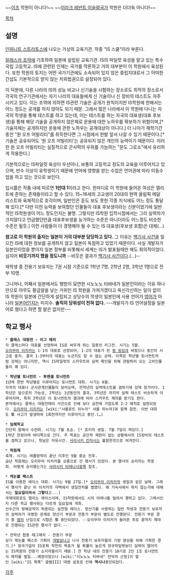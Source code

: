 ~~[[영어/불규칙 활용|이즈]] 학원이 아니다!~~
~~[[이라크 레반트 이슬람국가]] 학원은 더더욱 아니다!~~

[[목차]]

== 설명 ==
[[인피니트 스트라토스]]에 나오는 가상의 교육기관. 작중 "IS 스쿨"이라 부른다.

[[알래스카 조약]]에 기초하여 일본에 설립된 교육기관. IS의 파일럿 육성을 맡고 있는 특수 국립 고등학교. IS에 관련된 인재는 국가를 막론하고 거의 대부분이 이 학원에서 육성된다. 또한 학원의 토지는 어떤 국가기관에도 소속되어 있지 않은 중립지대로서 그 어떠한 간섭도 기본적으로 받지 않는 치외법권으로 설정되어 있다. 

이 덕분에, 다른 나라의 IS의 성능 비교나 신기술을 시험하는 장소로도 최적의 장소로서 각국의 연구기관에서는 자기 나라의 대표들에게 신 기술이나 신 장비의 테스트도 자주 시키고 있다. 이는 조약에 의하면 IS관련 기술은 공개가 원칙이지만 IS학원에 한해서는 어느 정도는 공개를 하지 않아도 되기 때문. 그래서 많은 나라에서 이 학원에 다니는 자국의 학생을 통해 테스트를 하고 있는데, 이는 테스트를 하는 자국의 대표생(대표 후보생)을 통해 해당 기술을 공개하지 않은체로 운용에 대한 노하우를 확보하기 위함이며,[* 기술자체는 공개하지만 운용에 관한 노하우는 공개대상이 아니다.] 더 나아가 재학기간 동안 "원 오프 어빌리티"를 취득한다면 그 시점에서 한발 앞서 나갈 수 있기 때문이다.[* 기술은 공유되어도 '원 오프 어빌리티'는 공유되지 않은 개인의 능력이기 때문이다. 이러한 원 오프 어빌리티는 실질적으로 군사력의 우위를 가늠하는 "몬도 그로소"에서 유리하게 작용한다.]

기본적으로는 IS파일럿 육성이 우선이나, 보통의 고등학교 정도의 교육을 이루어지고 있으며, 반수 이상이 유학생이기 때문에 언어에 영향을 받는 수업은 언어권에 따라 이동수업을 하고 있는 것으로 보인다.

입시률은 작품 내에 따르면 '''1만대 1'''이라고 한다. 한마디로 이 학원에 들어온 여성은 엘리트에 준하는 존재들이라고 할 수 있다. 15~16세의 고교생이 20대의 현역 올림픽 메달 리스트와 육체적으로 호각이며, 일반인은 듣도 보도 못한 각종 지식에도 어느 정도 통달해 있다.[* 다만 이런 능력을 보여줬던 인물들이 대표 후보생이라는 신분이었기에 일반적인 IS학원생이 어느 정도인지는 불명. 그렇지만 IS학원 입학시점에서는 그리 실력차가 크지않다고 언급했던만큼 대표후보생을 능가하는 수준은 아니더라도 어느정도 비슷한 수준은 될듯.] 이런 사람들이 더 경쟁해야 될 수 있는 IS 대표생(후보생 포함)은 대체(…)

'''참고로 이 학원의 출자는 일본이 거의 대부분 담당하고 있다.''' 그 이유는 [[백기사 사건]]을 일으킨 IS에 대한 정보를 공개하지 않고 일본이 독점하고 있었기 때문이다. 사실 개발자가 일본인이었을 뿐이지 일본 정부를 비롯해서 세계는 IS가 발표될때만 해도 회의적이었다. 심지어 '''비웃기까지 했을 정도니까''' --비웃은 결과가 [[백기사 사건]]이다.(…)--

재학생 중 전용기 보유자는 7권 시점 기준으로 1학년 7명, 2학년 2명, 3학년 1명으로 전부 10명.

그나저나, 어째서 일본에서도 행방이 묘연한 시노노노 타바네가 일본인이라는 이유 하나만으로 아무도 황금알을 낳는 거위인 IS 학원을 가져가겠다고 옥신각신하는 일이 없이 IS 학원이 일본에 간단하게 설립되고 상당수의 학생이 일본인에 사용 언어가 [[영어]]가 아니라 [[일본어]]인지는 미지수. '''솔직히 당위성이 전혀 없다.''' ---개발자가 IS 언어설정을 일본어로 했다고 하면 할 말은 없지만---

== 학교 행사 ==
 * '''클래스 대항전 - 리그 매치'''
 각 클래스마다 대표를 선정하여 IS로 싸우게 하는 일종의 리그전. 시기는 5월.
 [[오리무라 이치카]]는 1-1의 대표로 선정되어, 1-2의 대표가 된 [[팡 링잉]]과 싸웠으나 중간의 사고로 중지. 결국 1-3부터의 대표는 누군지도 알 수 없는 상태. 이쪽은 학년별 토너먼트처럼 강제는 아니지만, 역시 IS파일럿의 스카우트와 실력 확인을 위해 관람하러 오는 고위인물들이 꽤 있다.

 * '''학년별 토너먼트 - 투맨셀 토너먼트''' 
 1년에 한번 학년별로 이루어지는 토너먼트 대회. 시기는 6월.
 각국의 대표나 군사관계인물들이 보러오며, 전학년의 실력테스트를 겸하기에 강제 참가이다. 1학년은 앞으로의 가능성, 2학년는 1년동안의 결과, 3학년은 마지막 실력 테스트 비슷하게 이루어지며, 특히 3학년은 이 토너먼트의 결과에 따라 스카우트 제의를 받기도 한다. 
 본작에서는 클래스 대항전때의 사건으로 인해 보다 실전에 가깝도록 2:2 매치로 설정되었다. [[오리무라 이치카]]는 [wiki:"샤를로트 뒤누아" 샤를 뒤누아]와 함께 참전. 이번 대회도 '''또''' 사고가 발생하여 1회전까지만 이루어지고 중단.(…)

 * '''임해학교'''
 간단히 말해서 수련회. 시기는 7월 초순. [* 호키의 생일. 7월 7일이 껴있다.]
 1학년 한정이며 바다쪽으로 간다. 주 목표는 공간적 제한이 없는 상황에서의 IS장비의 테스트를 겸하고 있으나, 첫날은 자유시간. [[사라시키 칸자시]]는 불참한것으로 여겨진다.

 * '''학원제'''
 축제. 시기는 여름방학이 끝난 이후인 9월 중순 전후. 
 금년 학원제는 오리무라 이치카를 상품으로 건 행사가 있었다. 본 행사의 승리자는 학생회. 어떻게 승리했는가는 [[사라시키 타테나시]]항목 참조.

 * '''캐논볼 패스트'''
 IS를 이용한 레이스 대회. 시기는 9월 27일.[* [[오리무라 이치카]]의 생일과 같은 날짜. 그래서 행사가 끝난 뒤 이치카의 자택에서 생일잔치를 벌였다. 왜 기숙사에서 하지 않는가에 대해서는 '''일요일이라서 그렇다'''고...]
 국제대회로도 열리는 레이스이며, IS학원에서도 시의 아레나를 빌려서 행하고 있다. 그래서인지 다른 학교 행사와는 다르게 일요일에 개최.
 선수간의 방해공작이 허용되는 실전형 레이스. 양산기를 사용하는 일반 학생과 전용기 보유자의 실력차가 극명한 관계로 양산기 부문과 전용기 부문이 별도로 진행된다. 전용기 부문 경기 중 [[엠]]의 난입으로 시합은 '''또''' 중단되었다. --오리무라 이치카가 들어온 후로 끝까지 제대로 진행되는 IS관련 행사가 없다.--

 * 전학년 합동 태그매치 - 전용기 부문
 상기 캐논볼 패스트 기획이 [[개발살]]나고 나서 전용기 보유자들의 기량 향상을 위해 기획한 경기.[* 망국기업의 IS포획 작전의 목표가 될 확률이 높은게 정규파일럿보다 실력이 떨어지는 IS학원의 전용기 소지자들이기 때문.] 전 학년 내의 전용기 10기로 2인 1조 토너먼트식 매치를 벌일...예정이었으나 [wiki:"시노노노 타바네" 만악의 근원]이 벌인 [wiki:"IS 목록" 골렘III] 대량 살포로 인해 '''역시나'''중단되었다.

[[각주]]

